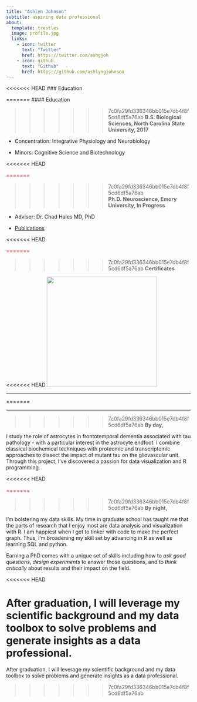 ```yaml
---
title: "Ashlyn Johnson"
subtitle: aspiring data professional
about: 
  template: trestles
  image: profile.jpg
  links: 
    - icon: twitter
      text: "Twitter"
      href: https://twitter.com/ashgjoh
    - icon: github
      text: "Github"
      href: https://github.com/ashlyngjohnson
---
```


<<<<<<< HEAD
### Education
<p style="color:#DC322F;">
=======
#### Education

<p style="color: #dc322f">

>>>>>>> 7c0fa29fd336346bb015e7db4f8f5cd6df5a76ab
**B.S. Biological Sciences, North Carolina State University, 2017**

</p>

-   Concentration: Integrative Physiology and Neurobiology

-   Minors: Cognitive Science and Biotechnology

<<<<<<< HEAD
<p style="color:#DC322F;">
=======
<p style="color: #dc322f">

>>>>>>> 7c0fa29fd336346bb015e7db4f8f5cd6df5a76ab
**Ph.D. Neuroscience, Emory University, In Progress**

</p>

-   Adviser: Dr. Chad Hales MD, PhD

-   [Publications](https://scholar.google.com/citations?user=p6HJwcMAAAAJ&hl=en)

<<<<<<< HEAD
<p style="color:#DC322F;">
=======
<p style="color: #dc322f">

>>>>>>> 7c0fa29fd336346bb015e7db4f8f5cd6df5a76ab
**Certificates**

</p>

<<<<<<< HEAD
[![](google-data-analytics-certificate.2.png){width="300"}](https://www.credly.com/badges/13720e94-c789-4487-8b9e-035f205db80a/public_url)

------------------------------------------------------------------------

<p style="color:#DC322F;">
=======
```{=html}
<div data-iframe-width="150" data-iframe-height="270" data-share-badge-id="13720e94-c789-4487-8b9e-035f205db80a" data-share-badge-host="https://www.credly.com"></div><script type="text/javascript" async src="//cdn.credly.com/assets/utilities/embed.js"></script>
```

------------------------------------------------------------------------

<p style="color: #dc322f">

>>>>>>> 7c0fa29fd336346bb015e7db4f8f5cd6df5a76ab
**By day,**

</p>

I study the role of astrocytes in frontotemporal dementia associated with tau pathology - with a particular interest in the astrocyte endfoot. I combine classical biochemical techniques with proteomic and transcriptomic approaches to dissect the impact of mutant tau on the gliovascular unit. Through this project, I've discovered a passion for data visualization and R programming.

<<<<<<< HEAD
<p style="color:#DC322F;">
=======
<p style="color: #dc322f">

>>>>>>> 7c0fa29fd336346bb015e7db4f8f5cd6df5a76ab
**By night,**

</p>

I'm bolstering my data skills. My time in graduate school has taught me that the parts of research that I enjoy most are data analysis and visualization with R. I am happiest when I get to tinker with code to make the perfect graph. Thus, I'm broadening my skill set by advancing in R as well as learning SQL and python.

Earning a PhD comes with a unique set of skills including how to *ask good questions*, *design experiments* to answer those questions, and to *think critically* about results and their impact on the field.

<<<<<<< HEAD
<p style="color:#2AA198;">
**After graduation, I will leverage my scientific background and my data toolbox to solve problems and generate insights as a data professional.**
=======
<p style="color: #2aa198">

After graduation, I will leverage my scientific background and my data toolbox to solve problems and generate insights as a data professional.

>>>>>>> 7c0fa29fd336346bb015e7db4f8f5cd6df5a76ab
</p>
